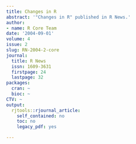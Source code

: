 ```yaml
---
title: Changes in R
abstract: '"Changes in R" published in R News.'
author:
- name: R Core Team
date: '2004-09-01'
volume: 4
issue: 2
slug: RN-2004-2-core
journal:
  title: R News
  issn: 1609-3631
  firstpage: 24
  lastpage: 32
packages:
  cran: ~
  bioc: ~
CTV: ~
output:
  rjtools::rjournal_article:
    self_contained: no
    toc: no
    legacy_pdf: yes

---
```

